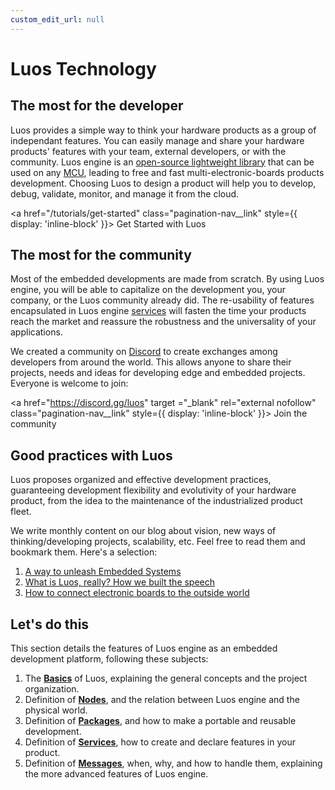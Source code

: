 ```yaml
---
custom_edit_url: null
---
```


# Luos Technology

## The most for the developer

Luos provides a simple way to think your hardware products as a group of independant features. You can easily manage and share your hardware products' features with your team, external developers, or with the community.
Luos engine is an <a href="https://github.com/Luos-io/luos_engine" target ="_blank" rel="external nofollow">open-source lightweight library</a> that can be used on any [MCU](../compatibility/mcu_demoboard), leading to free and fast multi-electronic-boards products development. Choosing Luos to design a product will help you to develop, debug, validate, monitor, and manage it from the cloud.

<a href="/tutorials/get-started" class="pagination-nav__link" style={{ display: 'inline-block' }}>
  Get Started with Luos
</a>

## The most for the community

Most of the embedded developments are made from scratch. By using Luos engine, you will be able to capitalize on the development you, your company, or the Luos community already did. The re-usability of features encapsulated in Luos engine [services](./services) will fasten the time your products reach the market and reassure the robustness and the universality of your applications.

We created a community on <a href="https://discord.gg/luos" target ="_blank" rel="external nofollow">Discord</a> to create exchanges among developers from around the world. This allows anyone to share their projects, needs and ideas for developing edge and embedded projects. Everyone is welcome to join:

<a href="https://discord.gg/luos" target ="_blank" rel="external nofollow" class="pagination-nav__link" style={{ display: 'inline-block' }}>
  Join the community
</a>

## Good practices with Luos

Luos proposes organized and effective development practices, guaranteeing development flexibility and evolutivity of your hardware product, from the idea to the maintenance of the industrialized product fleet.

We write monthly content on our blog about vision, new ways of thinking/developing projects, scalability, etc. Feel free to read them and bookmark them. 
Here's a selection: 
1. [A way to unleash Embedded Systems](/blog/a-way-to-unleash-embedded-systems)
2. [What is Luos, really? How we built the speech](/blog/what-is-luos-really-how-we-built-the-speech)
3. [How to connect electronic boards to the outside world](/blog/how-to-connect-electronic-boards-to-the-outside-world)


## Let's do this

This section details the features of Luos engine as an embedded development platform, following these subjects:

1. The **[Basics](./basics)** of Luos, explaining the general concepts and the project organization.
2. Definition of **[Nodes](./node)**, and the relation between Luos engine and the physical world.
3. Definition of **[Packages](./packages)**, and how to make a portable and reusable development.
4. Definition of **[Services](./services)**, how to create and declare features in your product.
5. Definition of **[Messages](./messages)**, when, why, and how to handle them, explaining the more advanced features of Luos engine.
